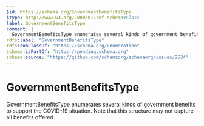 ```yaml
---
$id: https://schema.org/GovernmentBenefitsType
$type: http://www.w3.org/2000/01/rdf-schema#Class
label: GovernmentBenefitsType
comment: |
  GovernmentBenefitsType enumerates several kinds of government benefits to support the COVID-19 situation. Note that this structure may not capture all benefits offered.
rdfs:label: "GovernmentBenefitsType"
rdfs:subClassOf: "https://schema.org/Enumeration"
schema:isPartOf: "https://pending.schema.org"
schema:source: "https://github.com/schemaorg/schemaorg/issues/2534"
---
```


# GovernmentBenefitsType

GovernmentBenefitsType enumerates several kinds of government benefits to support the COVID-19 situation. Note that this structure may not capture all benefits offered.

